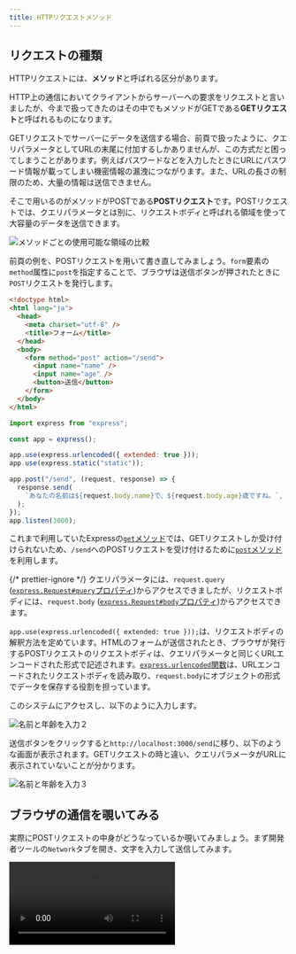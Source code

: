 ```yaml
---
title: HTTPリクエストメソッド
---
```



## リクエストの種類

HTTPリクエストには、<Term type="httpMethod">**メソッド**</Term>と呼ばれる区分があります。

HTTP上の通信において<Term>クライアント</Term>から<Term>サーバー</Term>への要求を<Term>リクエスト</Term>と言いましたが、今まで扱ってきたのはその中でも<Term type="httpMethod">メソッド</Term>がGETである**GETリクエスト**と呼ばれるものになります。

GETリクエストで<Term>サーバー</Term>にデータを送信する場合、前頁で扱ったように、<Term>クエリパラメータ</Term>としてURLの末尾に付加するしかありませんが、この方式だと困ってしまうことがあります。例えばパスワードなどを入力したときにURLにパスワード情報が載ってしまい機密情報の漏洩につながります。また、URLの長さの制限のため、大量の情報は送信できません。

そこで用いるのが<Term type="httpMethod">メソッド</Term>がPOSTである**POSTリクエスト**です。POSTリクエストでは、<Term>クエリパラメータ</Term>とは別に、<Term>リクエストボディ</Term>と呼ばれる領域を使って大容量のデータを送信できます。

![メソッドごとの使用可能な領域の比較](./method-region.drawio.svg)

前頁の例を、POSTリクエストを用いて書き直してみましょう。`form`要素の`method`属性に`post`を指定することで、ブラウザは送信ボタンが押されたときに`POST`<Term>リクエスト</Term>を発行します。

```html title="static/index.html"
<!doctype html>
<html lang="ja">
  <head>
    <meta charset="utf-8" />
    <title>フォーム</title>
  </head>
  <body>
    <form method="post" action="/send">
      <input name="name" />
      <input name="age" />
      <button>送信</button>
    </form>
  </body>
</html>
```

```javascript title="main.mjs"
import express from "express";

const app = express();

app.use(express.urlencoded({ extended: true }));
app.use(express.static("static"));

app.post("/send", (request, response) => {
  response.send(
    `あなたの名前は${request.body.name}で、${request.body.age}歳ですね。`,
  );
});
app.listen(3000);
```

<ViewSource url={import.meta.url} path="_samples/post-request" />

これまで利用していたExpressの[`get`メソッド](https://expressjs.com/ja/api.html#app.get.method)では、GET<Term>リクエスト</Term>しか受け付けられないため、`/send`へのPOSTリクエストを受け付けるために[`post`メソッド](https://expressjs.com/ja/api.html#app.post.method)を利用します。

{/* prettier-ignore */}
<Term>クエリパラメータ</Term>には、`request.query` (<a href="https://expressjs.com/ja/api.html#req.query">`express.Request#query`プロパティ</a>)からアクセスできましたが、<Term>リクエストボディ</Term>には、`request.body` (<a href="https://expressjs.com/ja/api.html#req.body">`express.Request#body`プロパティ</a>)からアクセスできます。

`app.use(express.urlencoded({ extended: true }));`は、<Term>リクエストボディ</Term>の解釈方法を定めています。HTMLのフォームが送信されたとき、ブラウザが発行するPOSTリクエストの<Term>リクエストボディ</Term>は、<Term>クエリパラメータ</Term>と同じくURLエンコードされた形式で記述されます。[`express.urlencoded`関数](https://expressjs.com/ja/api.html#express.urlencoded)は、URLエンコードされた<Term>リクエストボディ</Term>を読み取り、`request.body`にオブジェクトの形式でデータを保存する役割を担っています。

このシステムにアクセスし、以下のように入力します。

![名前と年齢を入力２](postRequest2.png)

送信ボタンをクリックすると`http://localhost:3000/send`に移り、以下のような画面が表示されます。GETリクエストの時と違い、<Term>クエリパラメータ</Term>がURLに表示されていないことが分かります。

![名前と年齢を入力３](postRequest3.png)

## ブラウザの通信を覗いてみる

実際にPOSTリクエストの中身がどうなっているか覗いてみましょう。まず開発者ツールの`Network`タブを開き、文字を入力して送信してみます。

<video src={postInDevelopment1} controls />

そして`Name`欄の`send`をクリックし、`Headers`を選択すると`general`欄の`Requested method`が`POST`になっています。また、`Headers`の横にある`Payload`を選択し`Form data`を見ると、`name`と`age`の情報が載っています。

<video src={postInDevelopment2} controls />

ここからさらに、`Form data`の横の`view source`や`view URL-encoded`も見てみましょう。するとURLエンコードされた<Term>リクエストボディ</Term>の中身を見ることができます。

<video src={postInDevelopment3} controls />

以上のようにして、POSTリクエストの中身を覗くことができます。

![GETリクエストとPOSTリクエスト](requestAndResponse.png)

## 演習

古き良き掲示板システムを作ってみましょう。次のようなページを作成してください。

- `GET /`: 現在の投稿されているすべての記事を表示します。`/send`へPOSTするためのフォームも同時に表示します。
- `POST /send`: リクエストボディに含まれている記事の内容を記録します。

:::tip[ヒント]

- イベントハンドラの外側に現在投稿されたデータを記録するための配列を用意しましょう。
- `GET /`では 配列の中身を一覧表示しましょう。フォームも忘れずに表示しましょう。
- `POST /send`に新しい投稿が来たら`Array#push`メソッドで配列に要素を追加しましょう。

:::

:::tip[豆知識: リダイレクト]

サーバー側からブラウザに対してページ遷移を指示するためには、ブラウザからのリクエストに対して、特殊なレスポンスを返します。
Expressを用いてこのようなレスポンスを生成するためには、[`express.Response#send`メソッド](https://expressjs.com/ja/api.html#res.send)の代わりに、[`express.Response#redirect`メソッド](https://expressjs.com/ja/api.html#res.redirect)を用います。

```javascript
app.post("/send", (request, response) => {
  // 省略
  response.redirect("/");
});
```

:::

### 解答例

解答例は以下を参照してください。

<ViewSource url={import.meta.url} path="_samples/forum" />
